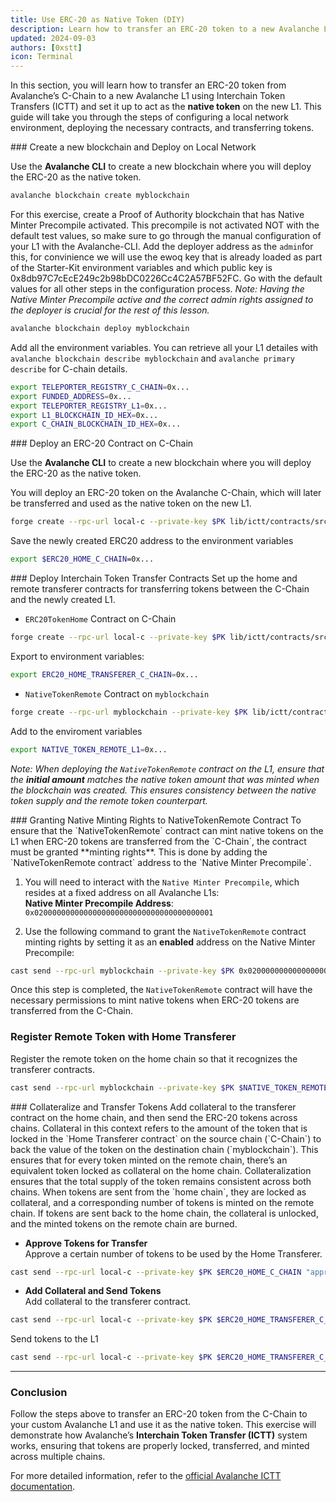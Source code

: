 ```yaml
---
title: Use ERC-20 as Native Token (DIY)
description: Learn how to transfer an ERC-20 token to a new Avalanche L1 and use it as a native token via ICTT.
updated: 2024-09-03
authors: [0xstt]
icon: Terminal
---
```


In this section, you will learn how to transfer an ERC-20 token from Avalanche’s C-Chain to a new Avalanche L1 using Interchain Token Transfers (ICTT) and set it up to act as the **native token** on the new L1. This guide will take you through the steps of configuring a local network environment, deploying the necessary contracts, and transferring tokens.


<Steps>
<Step>
### Create a new blockchain and Deploy on Local Network

Use the **Avalanche CLI** to create a new blockchain where you will deploy the ERC-20 as the native token.


```bash
avalanche blockchain create myblockchain  
```
For this exercise, create a Proof of Authority blockchain that has Native Minter Precompile activated. This precompile is not activated NOT with the default test values, so make sure to go through the manual configuration of your L1 with the Avalanche-CLI. Add the deployer address as the `admin`for this, for convinience we will use the ewoq key that is already loaded as part of the Starter-Kit environment variables and which public key is 0x8db97C7cEcE249c2b98bDC0226Cc4C2A57BF52FC. Go with the default values for all other steps in the configuration process.
_Note: Having the Native Minter Precompile active and the correct admin rights assigned to the deployer is crucial for the rest of this lesson._

```bash
avalanche blockchain deploy myblockchain
```
Add all the environment variables. You can retrieve all your L1 detailes with `avalanche blockchain describe myblockchain` and `avalanche primary describe` for C-chain details.
```bash
export TELEPORTER_REGISTRY_C_CHAIN=0x...
export FUNDED_ADDRESS=0x...
export TELEPORTER_REGISTRY_L1=0x...
export L1_BLOCKCHAIN_ID_HEX=0x...
export C_CHAIN_BLOCKCHAIN_ID_HEX=0x...
```

</Step>
<Step>
### Deploy an ERC-20 Contract on C-Chain

Use the **Avalanche CLI** to create a new blockchain where you will deploy the ERC-20 as the native token.

You will deploy an ERC-20 token on the Avalanche C-Chain, which will later be transferred and used as the native token on the new L1.

```bash
forge create --rpc-url local-c --private-key $PK lib/ictt/contracts/src/mocks/ExampleERC20Decimals.sol:ExampleERC20Decimals --constructor-args 18 --broadcast
```

Save the newly created ERC20 address to the environment variables

```bash
export $ERC20_HOME_C_CHAIN=0x...
```

</Step>
<Step>
### Deploy Interchain Token Transfer Contracts
Set up the home and remote transferer contracts for transferring tokens between the C-Chain and the newly created L1.

- `ERC20TokenHome` Contract on C-Chain  
```bash
forge create --rpc-url local-c --private-key $PK lib/ictt/contracts/src/TokenHome/ERC20TokenHome.sol:ERC20TokenHome --constructor-args $TELEPORTER_REGISTRY_C_CHAIN $FUNDED_ADDRESS $ERC20_HOME_C_CHAIN 18 --broadcast
```

Export to environment variables:

```bash
export ERC20_HOME_TRANSFERER_C_CHAIN=0x...
``` 

- `NativeTokenRemote` Contract on `myblockchain` 
```bash 
forge create --rpc-url myblockchain --private-key $PK lib/ictt/contracts/src/TokenRemote/NativeTokenRemote.sol:NativeTokenRemote --constructor-args "($TELEPORTER_REGISTRY_L1, $FUNDED_ADDRESS, $C_CHAIN_BLOCKCHAIN_ID_HEX, $ERC20_HOME_TRANSFERER_C_CHAIN, 18)" "EXMP.b" 100000000000000000000 0 false 0 --broadcast
```

Add to the enviroment variables 

```bash
export NATIVE_TOKEN_REMOTE_L1=0x...
```

_Note: When deploying the `NativeTokenRemote` contract on the L1, ensure that the **initial amount** matches the native token amount that was minted when the blockchain was created. This ensures consistency between the native token supply and the remote token counterpart._

</Step>
<Step>
### Granting Native Minting Rights to NativeTokenRemote Contract
To ensure that the `NativeTokenRemote` contract can mint native tokens on the L1 when ERC-20 tokens are transferred from the `C-Chain`, the contract must be granted **minting rights**. This is done by adding the `NativeTokenRemote contract` address to the `Native Minter Precompile`.

1. You will need to interact with the `Native Minter Precompile`, which resides at a fixed address on all Avalanche L1s:  
**Native Minter Precompile Address**: `0x0200000000000000000000000000000000000001`
     
2. Use the following command to grant the `NativeTokenRemote` contract minting rights by setting it as an **enabled** address on the Native Minter Precompile:
  
```bash
cast send --rpc-url myblockchain --private-key $PK 0x0200000000000000000000000000000000000001 "setEnabled(address)" $NATIVE_TOKEN_REMOTE_L1
```
Once this step is completed, the `NativeTokenRemote` contract will have the necessary permissions to mint native tokens when ERC-20 tokens are transferred from the C-Chain.
</Step>
<Step>
### Register Remote Token with Home Transferer
Register the remote token on the home chain so that it recognizes the transferer contracts.

```bash 
cast send --rpc-url myblockchain --private-key $PK $NATIVE_TOKEN_REMOTE_L1 "registerWithHome((address, uint256))" "(0x0000000000000000000000000000000000000000, 0)"
```
</Step>
<Step>
### Collateralize and Transfer Tokens
Add collateral to the transferer contract on the home chain, and then send the ERC-20 tokens across chains.

<Accordions>
<Accordion title="What is Collateral?">
Collateral in this context refers to the amount of the token that is locked in the `Home Transferer contract` on the source chain (`C-Chain`) to back the value of the token on the destination chain (`myblockchain`). This ensures that for every token minted on the remote chain, there’s an equivalent token locked as collateral on the home chain.
</Accordion>
<Accordion title="Why is Collateral Important?">
Collateralization ensures that the total supply of the token remains consistent across both chains. When tokens are sent from the `home chain`, they are locked as collateral, and a corresponding number of tokens is minted on the remote chain. If tokens are sent back to the home chain, the collateral is unlocked, and the minted tokens on the remote chain are burned.
</Accordion>
</Accordions>

- **Approve Tokens for Transfer**  
Approve a certain number of tokens to be used by the Home Transferer. 

```bash  
cast send --rpc-url local-c --private-key $PK $ERC20_HOME_C_CHAIN "approve(address, uint256)" $ERC20_HOME_TRANSFERER_C_CHAIN 2000000000000000000000
```

- **Add Collateral and Send Tokens**  
Add collateral to the transferer contract.
```bash 
cast send --rpc-url local-c --private-key $PK $ERC20_HOME_TRANSFERER_C_CHAIN "addCollateral(bytes32, address, uint256)" $L1_BLOCKCHAIN_ID_HEX $NATIVE_TOKEN_REMOTE_L1 100000000000000000000
```
Send tokens to the L1
```bash 
cast send --rpc-url local-c --private-key $PK $ERC20_HOME_TRANSFERER_C_CHAIN "send((bytes32, address, address, address, uint256, uint256, uint256, address), uint256)" "(${L1_BLOCKCHAIN_ID_HEX}, ${NATIVE_TOKEN_REMOTE_L1}, ${FUNDED_ADDRESS}, ${ERC20_HOME_C_CHAIN}, 0, 0, 250000, 0x0000000000000000000000000000000000000000)" 1000000000000000000000
```
</Step>
</Steps>

---

### Conclusion

Follow the steps above to transfer an ERC-20 token from the C-Chain to your custom Avalanche L1 and use it as the native token. This exercise will demonstrate how Avalanche’s **Interchain Token Transfer (ICTT)** system works, ensuring that tokens are properly locked, transferred, and minted across multiple chains.

For more detailed information, refer to the [official Avalanche ICTT documentation](/academy/interchain-token-transfer).

